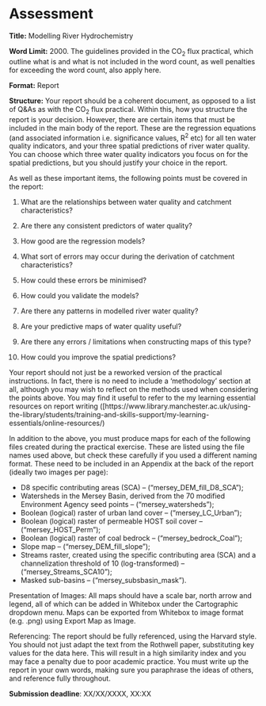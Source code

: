# Assessment {#Assessment}

**Title:** Modelling River Hydrochemistry 

**Word Limit:** 2000. The guidelines provided in the CO<sub>2</sub> flux practical, which outline what is and what is not included in the word count, as well penalties for exceeding the word count, also apply here. 

**Format:** Report 

**Structure:** Your report should be a coherent document, as opposed to a list of Q&As as with the CO<sub>2</sub> flux practical. Within this, how you structure the report is your decision. However, there are certain items that must be included in the main body of the report. These are the regression equations (and associated information i.e. significance values, R<sup>2</sup> etc) for all ten water quality indicators, and your three spatial predictions of river water quality. You can choose which three water quality indicators you focus on for the spatial predictions, but you should justify your choice in the report. 

As well as these important items, the following points must be covered in the report: 

1. What are the relationships between water quality and catchment characteristics? 

2. Are there any consistent predictors of water quality? 

3. How good are the regression models? 

4. What sort of errors may occur during the derivation of catchment characteristics? 

5. How could these errors be minimised?

6. How could you validate the models? 

7. Are there any patterns in modelled river water quality?

8. Are your predictive maps of water quality useful?

9. Are there any errors / limitations when constructing maps of this type? 

10. How could you improve the spatial predictions? 

Your report should not just be a reworked version of the practical instructions. In fact, there is no need to include a ‘methodology’ section at all, although you may wish to reflect on the methods used when considering the points above. You may find it useful to refer to the my learning essential resources on report writing ([https://www.library.manchester.ac.uk/using-the-library/students/training-and-skills-support/my-learning-essentials/online-resources/)

In addition to the above, you must produce maps for each of the following files created during the practical exercise. These are listed using the file names used above, but check these carefully if you used a different naming format. These need to be included in an Appendix at the back of the report (ideally two images per page):

- D8 specific contributing areas (SCA) – (“mersey_DEM_fill_D8_SCA”);
- Watersheds in the Mersey Basin, derived from the 70 modified Environment Agency seed points – (“mersey_watersheds”);
- Boolean (logical) raster of urban land cover – (“mersey_LC_Urban”);
- Boolean (logical) raster of permeable HOST soil cover – (“mersey_HOST_Perm”);
- Boolean (logical) raster of coal bedrock – (“mersey_bedrock_Coal”);
- Slope map – (“mersey_DEM_fill_slope”);
- Streams raster, created using the specific contributing area (SCA) and a channelization threshold of 10 (log-transformed) – (“mersey_Streams_SCA10”);
- Masked sub-basins – (“mersey_subsbasin_mask”). 

Presentation of Images: All maps should have a scale bar, north arrow and legend, all of which can be added in Whitebox under the Cartographic dropdown menu. Maps can be exported from Whitebox to image format (e.g. .png) using Export Map as Image.

Referencing: The report should be fully referenced, using the Harvard style. You should not just adapt the text from the Rothwell paper, substituting key values for the data here. This will result in a high similarity index and you may face a penalty due to poor academic practice. You must write up the report in your own words, making sure you paraphrase the ideas of others, and reference fully throughout. 

**Submission deadline**: XX/XX/XXXX, XX:XX
